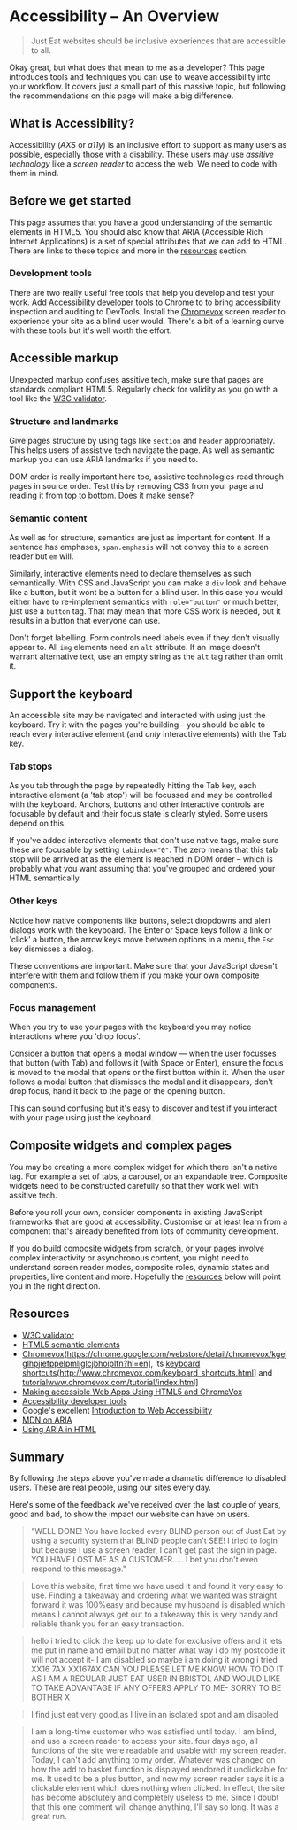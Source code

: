 <Meta title="Documentation/Standards/Accessibility/Overview"/>

# Accessibility – An Overview

> Just Eat websites should be inclusive experiences that are accessible to all.

Okay great, but what does that mean to me as a developer? This page introduces tools and techniques you can use to weave accessibility into your workflow. It covers just a small part of this massive topic, but following the recommendations on this page will make a big difference.

## What is Accessibility?

Accessibility (*AXS* or *a11y*) is an inclusive effort to support as many users as possible, especially those with a disability. These users may use *assitive technology* like a *screen reader* to access the web. We need to code with them in mind.


## Before we get started

This page assumes that you have a good understanding of the semantic elements in HTML5. You should also know that ARIA (Accessible Rich Internet Applications) is a set of special attributes that we can add to HTML. There are links to these topics and more in the [resources](#resources) section.

### Development tools

There are two really useful free tools that help you develop and test your work. Add [Accessibility developer tools](https://chrome.google.com/webstore/detail/accessibility-developer-t/fpkknkljclfencbdbgkenhalefipecmb?hl=en) to Chrome to to bring accessibility inspection and auditing to DevTools. Install the [Chromevox](https://chrome.google.com/webstore/detail/chromevox/kgejglhpjiefppelpmljglcjbhoiplfn?hl=en) screen reader to experience your site as a blind user would. There's a bit of a learning curve with these tools but it's well worth the effort.


## Accessible markup

Unexpected markup confuses assitive tech, make sure that pages are standards compliant HTML5. Regularly check for validity as you go with a tool like the [W3C validator](https://validator.w3.org/).

### Structure and landmarks

Give pages structure by using tags like `section` and `header` appropriately. This helps users of assistive tech navigate the page. As well as semantic markup you can use ARIA landmarks if you need to.

DOM order is really important here too, assistive technologies read through pages in source order. Test this by removing CSS from your page and reading it from top to bottom. Does it make sense?

### Semantic content

As well as for structure, semantics are just as important for content. If a sentence has emphases, `span.emphasis` will not convey this to a screen reader but `em` will.

Similarly, interactive elements need to declare themselves as such semantically. With CSS and JavaScript you can make a `div` look and behave like a button, but it wont be a button for a blind user. In this case you would either have to re-implement semantics with `role="button"` or much better, just use a `button` tag. That may mean that more CSS work is needed, but it results in a button that everyone can use.

Don't forget labelling. Form controls need labels even if they don't visually appear to. All `img` elements need an `alt` attribute. If an image doesn't warrant alternative text, use an empty string as the `alt` tag rather than omit it.


## Support the keyboard

An accessible site may be navigated and interacted with using just the keyboard. Try it with the pages you're building – you should be able to reach every interactive element (and *only* interactive elements) with the Tab key.

### Tab stops

As you tab through the page by repeatedly hitting the Tab key, each interactive element (a 'tab stop') will be focussed and may be controlled with the keyboard. Anchors, buttons and other interactive controls are focusable by default and their focus state is clearly styled. Some users depend on this.

If you've added interactive elements that don't use native tags, make sure these are focusable by setting `tabindex="0"`. The zero means that this tab stop will be arrived at as the element is reached in DOM order – which is probably what you want assuming that you've grouped and ordered your HTML semantically.

### Other keys

Notice how native components like buttons, select dropdowns and alert dialogs work with the keyboard. The Enter or Space keys follow a link or 'click' a button, the arrow keys move between options in a menu, the `Esc` key dismisses a dialog.

These conventions are important. Make sure that your JavaScript doesn't interfere with them and follow them if you make your own composite components.

### Focus management

When you try to use your pages with the keyboard you may notice interactions where you 'drop focus'.

Consider a button that opens a modal window — when the user focusses that button (with Tab) and follows it (with Space or Enter), ensure the focus is moved to the modal that opens or the first button within it. When the user follows a modal button that dismisses the modal and it disappears, don't drop focus, hand it back to the page or the opening button.

This can sound confusing but it's easy to discover and test if you interact with your page using just the keyboard.


## Composite widgets and complex pages

You may be creating a more complex widget for which there isn't a native tag. For example a set of tabs, a carousel, or an expandable tree. Composite widgets need to be constructed carefully so that they work well with assitive tech.

Before you roll your own, consider components in existing JavaScript frameworks that are good at accessibility. Customise or at least learn from a component that's already benefited from lots of community development.

If you do build composite widgets from scratch, or your pages involve complex interactivity or asynchronous content, you might need to understand screen reader modes, composite roles, dynamic states and properties, live content and more. Hopefully the [resources](#resources) below will point you in the right direction.


## Resources

  - [W3C validator](https://validator.w3.org/)
  - [HTML5 semantic elements](https://www.w3schools.com/html/html5_semantic_elements.asp)
  - [Chromevox](https://chrome.google.com/webstore/detail/chromevox/kgejglhpjiefppelpmljglcjbhoiplfn?hl=en], its [keyboard shortcuts](http://www.chromevox.com/keyboard_shortcuts.html] and [tutorial](http:/)www.chromevox.com/tutorial/index.html]
  - [Making accessible Web Apps Using HTML5 and ChromeVox](https://www.youtube.com/watch?v=x18vEEfpK3g)
  - [Accessibility developer tools](https://chrome.google.com/webstore/detail/accessibility-developer-t/fpkknkljclfencbdbgkenhalefipecmb?hl=en)
  - Google's excellent [Introduction to Web Accessibility](https://webaccessibility.withgoogle.com/course)
  - [MDN on ARIA](https://developer.mozilla.org/en-US/docs/Web/Accessibility/ARIA)
  - [Using ARIA in HTML](http://html5doctor.com/using-aria-in-html/)


## Summary

By following the steps above you've made a dramatic difference to disabled users. These are real people, using our sites every day.

Here's some of the feedback we've received over the last couple of years, good and bad, to show the impact our website can have on users.

> "WELL DONE! You have locked every BLIND person out of Just Eat by using a security system that BLIND people can't SEE! I tried to login but because I use a screen reader, I can't get past the sign in page. YOU HAVE LOST ME AS A CUSTOMER..... I bet you don't even respond to this message."

>Love this website, first time we have used it and found it very easy to use. Finding a takeaway and ordering what we wanted was straight forward it was 100%easy and because my husband is disabled which means I cannot always get out to a takeaway this is very handy and reliable thank you for an easy transaction.

>hello i tried to click the keep up to date for exclusive offers and it lets me put in name and email but no matter what way i do my postcode it will not accept it- I am disabled so maybe i am doing it wrong i tried XX16 7AX XX167AX CAN YOU PLEASE LET ME KNOW HOW TO DO IT AS I AM A REGULAR JUST EAT USER IN BRISTOL AND WOULD LIKE TO TAKE ADVANTAGE IF ANY OFFERS APPLY TO ME- SORRY TO BE BOTHER X

>I find just eat very good,as I live in an isolated spot and am disabled

>I am a long-time customer who was satisfied until today. I am blind, and use a screen reader to access your site. four days ago, all functions of the site were readable and usable with my screen reader. Today, I can't add anything to my order. Whatever was changed on how the add to basket function is displayed rendored it unclickable for me. It used to be a plus button, and now my screen reader says it is a clickable element which does nothing when clicked. In effect, the site has become absolutely and completely useless to me. Since I doubt that this one comment will change anything, I'll say so long. It was a great run.

[Chromevox]: https://chrome.google.com/webstore/detail/chromevox/kgejglhpjiefppelpmljglcjbhoiplfn?hl=en

[Accessibility developer tools]: https://chrome.google.com/webstore/detail/accessibility-developer-t/fpkknkljclfencbdbgkenhalefipecmb?hl=en

[Introdcution to Web Accessibility]: https://webaccessibility.withgoogle.com/course


[keyboard shortcuts]: http://www.chromevox.com/keyboard_shortcuts.html

[tutorial]: http://www.chromevox.com/tutorial/index.html

[Making accessible Web Apps Using HTML5 and ChromeVox]: https://www.youtube.com/watch?v=x18vEEfpK3g

[implementing live regions]: http://www.w3.org/TR/wai-aria-practices/#LiveRegions

[Using ARIA in HTML]: http://html5doctor.com/using-aria-in-html/

[W3C validator]: https://validator.w3.org/

[HTML5 semantic elements]: http://www.w3schools.com/html/html5_semantic_elements.asp

[MDN on ARIA]: https://developer.mozilla.org/en-US/docs/Web/Accessibility/ARIA
